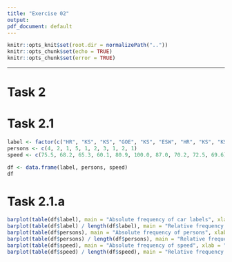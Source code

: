 ```yaml
---
title: "Exercise 02"
output:
pdf_document: default
---
```


```r
knitr::opts_knit$set(root.dir = normalizePath(".."))
knitr::opts_chunk$set(echo = TRUE)
knitr::opts_chunk$set(error = TRUE)
```

\let\OldRule\rule
\renewcommand{\rule}[2]{\OldRule{\linewidth}{#2}}

----------

# Task 2

# Task 2.1
```r
label <- factor(c("HR", "KS", "KS", "GOE", "KS", "ESW", "HR", "KS", "KS", "KS"))
persons <- c(4, 2, 1, 5, 1, 2, 3, 1, 2, 1)
speed <- c(75.5, 68.2, 65.3, 60.1, 80.9, 100.0, 87.0, 70.2, 72.5, 69.6)

df <- data.frame(label, persons, speed)
df
```

# Task 2.1.a
```r
barplot(table(df$label), main = "Absolute frequency of car labels", xlab = "Car label", ylab = "Absolute frequency")
barplot(table(df$label) / length(df$label), main = "Relative frequency of car labels", xlab = "Car label", ylab = "Relative frequency")
barplot(table(df$persons), main = "Absolute frequency of persons", xlab = "Number of persons", ylab = "Absolute frequency")
barplot(table(df$persons) / length(df$persons), main = "Relative frequency of persons", xlab = "Number of persons", ylab = "Relative frequency")
barplot(table(df$speed), main = "Absolute frequency of speed", xlab = "Speed", ylab = "Absolute frequency")
barplot(table(df$speed) / length(df$speed), main = "Relative frequency of speed", xlab = "Speed", ylab = "Relative frequency")
```